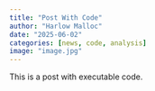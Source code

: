 ```yaml
---
title: "Post With Code"
author: "Harlow Malloc"
date: "2025-06-02"
categories: [news, code, analysis]
image: "image.jpg"
---
```


This is a post with executable code.
